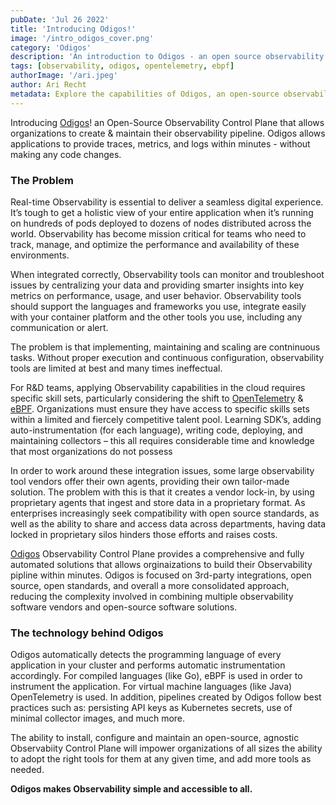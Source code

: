```yaml
---
pubDate: 'Jul 26 2022'
title: 'Introducing Odigos!'
image: '/intro_odigos_cover.png'
category: 'Odigos'
description: 'An introduction to Odigos - an open source observability control plane'
tags: [observability, odigos, opentelemetry, ebpf]
authorImage: '/ari.jpeg'
author: Ari Recht
metadata: Explore the capabilities of Odigos, an open-source observability control plane that simplifies observability for organizations of all sizes.
---
```


Introducing [Odigos](https://github.com/odigos-io/odigos)! an Open-Source Observability Control Plane that allows organizations to create & maintain their observability pipeline.
Odigos allows applications to provide traces, metrics, and logs within minutes - without making any code changes.

### The Problem

Real-time Observability is essential to deliver a seamless digital experience. It’s tough to get a holistic view of your entire application when it’s running on hundreds of pods deployed to dozens of nodes distributed across the world. Observability has become mission critical for teams who need to track, manage, and optimize the performance and availability of these environments.

When integrated correctly, Observability tools can monitor and troubleshoot issues by centralizing your data and providing smarter insights into key metrics on performance, usage, and user behavior. Observability tools should support the languages and frameworks you use, integrate easily with your container platform and the other tools you use, including any communication or alert.

The problem is that implementing, maintaining and scaling are contninuous tasks. Without proper execution and continuous configuration, observability tools are limited at best and many times ineffectual.

For R&D teams, applying Observability capabilities in the cloud requires specific skill sets, particularly considering the shift to [OpenTelemetry](https://opentelemetry.io/) & [eBPF](https://ebpf.io/). Organizations must ensure they have access to specific skills sets within a limited and fiercely competitive talent pool. Learning SDK’s, adding auto-instrumentation (for each language), writing code, deploying, and maintaining collectors – this all requires considerable time and knowledge that most organizations do not possess

In order to work around these integration issues, some large observability tool vendors offer their own agents, providing their own tailor-made solution. The problem with this is that it creates a vendor lock-in, by using proprietary agents that ingest and store data in a proprietary format. As enterprises increasingly seek compatibility with open source standards, as well as the ability to share and access data across departments, having data locked in proprietary silos hinders those efforts and raises costs.

[Odigos](https://github.com/odigos-io/odigos) Observability Control Plane provides a comprehensive and fully automated solutions that allows orginaizations to build their Observability pipline within minutes. Odigos is focused on 3rd-party integrations, open source, open standards, and overall a more consolidated approach, reducing the complexity involved in combining multiple observability software vendors and open-source software solutions.

### The technology behind Odigos

Odigos automatically detects the programming language of every application in your cluster and performs automatic instrumentation accordingly. For compiled languages (like Go), eBPF is used in order to instrument the application. For virtual machine languages (like Java) OpenTelemetry is used. In addition, pipelines created by Odigos follow best practices such as: persisting API keys as Kubernetes secrets, use of minimal collector images, and much more.

The ability to install, configure and maintain an open-source, agnostic Observabiity Control Plane will impower organizations of all sizes the ability to adopt the right tools for them at any given time, and add more tools as needed.

**Odigos makes Observability simple and accessible to all.**
